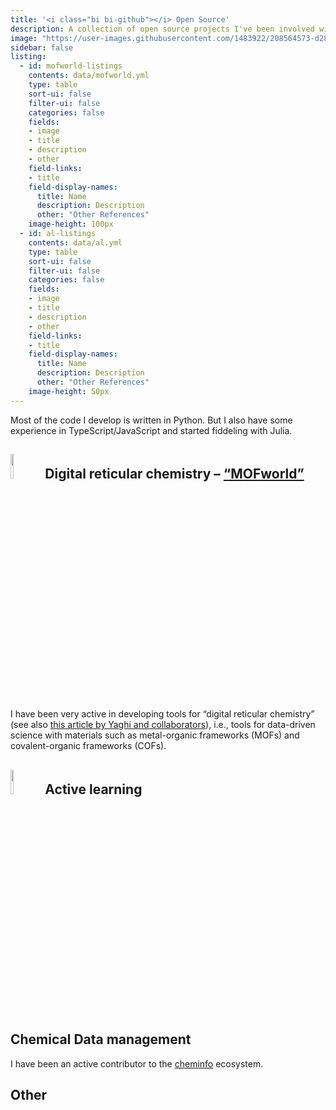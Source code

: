 ```yaml
---
title: '<i class="bi bi-github"></i> Open Source'
description: A collection of open source projects I've been involved with.
image: "https://user-images.githubusercontent.com/1483922/208564573-d28e0ef0-984f-43ae-8ede-92b573518c54.png"
sidebar: false
listing: 
  - id: mofworld-listings
    contents: data/mofworld.yml
    type: table
    sort-ui: false
    filter-ui: false
    categories: false
    fields: 
    - image
    - title
    - description
    - other
    field-links:
    - title
    field-display-names:
      title: Name
      description: Description
      other: "Other References"
    image-height: 100px
  - id: al-listings
    contents: data/al.yml
    type: table
    sort-ui: false
    filter-ui: false
    categories: false
    fields: 
    - image
    - title
    - description
    - other
    field-links:
    - title
    field-display-names:
      title: Name
      description: Description
      other: "Other References"
    image-height: 50px
---
```


Most of the code I develop is written in Python. But I also have some experience in TypeScript/JavaScript and started fiddeling with Julia.

## ![](img/mofworld.png){width="10%"} Digital reticular chemistry -- ["MOFworld"](mof.world) 

I have been very active in developing tools for "digital reticular chemistry" (see also [this article by Yaghi and collaborators](https://www.cell.com/chem/fulltext/S2451-9294(20)30418-6)), i.e., tools for data-driven science with materials such as metal-organic frameworks (MOFs) and covalent-organic frameworks (COFs).

::: {#mofworld-listings}
:::


##  ![](img/natcomm.png){width="10%"} Active learning 

::: {#al-listings}
:::


## Chemical Data management

I have been an active contributor to the [cheminfo](cheminfo.github.io) ecosystem. 


## Other